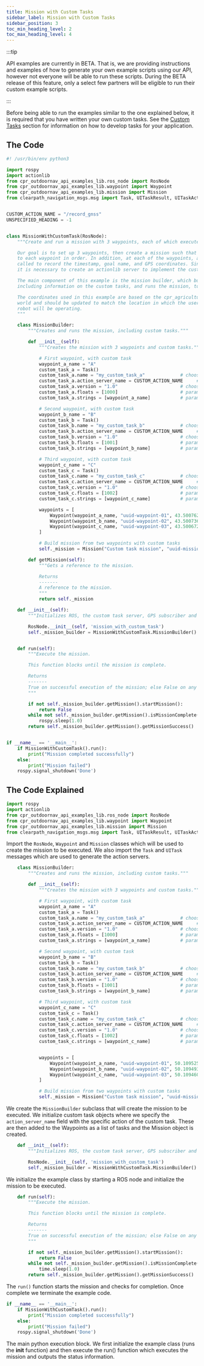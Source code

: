 ---
title: Mission with Custom Tasks
sidebar_label: Mission with Custom Tasks
sidebar_position: 3
toc_min_heading_level: 2
toc_max_heading_level: 4
---

:::tip

API examples are currently in BETA. That is, we are providing instructions and examples of how to 
generate your own example scripts using our API, however not everyone will be able to run these 
scripts. During the BETA release of this feature, only a select few partners will be eligible to 
run their custom example scripts. 

:::

Before being able to run the examples similar to the one explained below, it is required that you have written your own custom tasks. See the
[Custom Tasks](../../../features/custom_tasks) section for information on how to develop tasks for your application.

## The Code

``` python
#! /usr/bin/env python3

import rospy
import actionlib
from cpr_outdoornav_api_examples_lib.ros_node import RosNode
from cpr_outdoornav_api_examples_lib.waypoint import Waypoint
from cpr_outdoornav_api_examples_lib.mission import Mission
from clearpath_navigation_msgs.msg import Task, UITaskResult, UITaskAction


CUSTOM_ACTION_NAME = "/record_gnss"
UNSPECIFIED_HEADING = -1


class MissionWithCustomTask(RosNode):
    """Create and run a mission with 3 waypoints, each of which executes a custom task.

    Our goal is to set up 3 waypoints, then create a mission such that the robot drives
    to each waypoint in order. In addition, at each of the waypoints, a custom task will be
    called to record the timestamp, goal name, and GPS coordinates. Since this is a custom task,
    it is necessary to create an actionlib server to implement the custom task.

    The main component of this example is the mission builder, which builds up the set of goals, 
    including information on the custom tasks, and runs the mission, to execute the custom task.

    The coordinates used in this example are based on the cpr_agriculture_gazebo
    world and should be updated to match the location in which the user's
    robot will be operating.
    """

    class MissionBuilder:
        """Creates and runs the mission, including custom tasks."""

        def __init__(self):
            """Creates the mission with 3 waypoints and custom tasks."""

            # First waypoint, with custom task
            waypoint_a_name = "A"
            custom_task_a = Task()
            custom_task_a.name = "my_custom_task_a"             # choose any name here
            custom_task_a.action_server_name = CUSTOM_ACTION_NAME     # must match server name
            custom_task_a.version = "1.0"                       # choose any version
            custom_task_a.floats = [1000]                       # param: unique ID
            custom_task_a.strings = [waypoint_a_name]           # param: goal name

            # Second waypoint, with custom task
            waypoint_b_name = "B"
            custom_task_b = Task()
            custom_task_b.name = "my_custom_task_b"             # choose any name here
            custom_task_b.action_server_name = CUSTOM_ACTION_NAME     # must match server name
            custom_task_b.version = "1.0"                       # choose any version
            custom_task_b.floats = [1001]                       # param: unique ID
            custom_task_b.strings = [waypoint_b_name]           # param: goal name

            # Third waypoint, with custom task
            waypoint_c_name = "C"
            custom_task_c = Task()
            custom_task_c.name = "my_custom_task_c"             # choose any name here
            custom_task_c.action_server_name = CUSTOM_ACTION_NAME     # must match server name
            custom_task_c.version = "1.0"                       # choose any version
            custom_task_c.floats = [1002]                       # param: unique ID
            custom_task_c.strings = [waypoint_c_name]           # param: goal name

            waypoints = [
                Waypoint(waypoint_a_name, "uuid-waypoint-01", 43.50076203007681, -80.546296281104, UNSPECIFIED_HEADING),
                Waypoint(waypoint_b_name, "uuid-waypoint-02", 43.50073600330896, -80.54621215801687, UNSPECIFIED_HEADING, [custom_task_b]),
                Waypoint(waypoint_c_name, "uuid-waypoint-03", 43.50067256664828, -80.5462159469465, UNSPECIFIED_HEADING, [custom_task_c]),
            ]

            # Build mission from two waypoints with custom tasks
            self._mission = Mission("Custom task mission", "uuid-mission-1", waypoints)

        def getMission(self):
            """Gets a reference to the mission.

            Returns
            -------
            A reference to the mission.
            """
            return self._mission

    def __init__(self):
        """Initializes ROS, the custom task server, GPS subscriber and mission."""

        RosNode.__init__(self, 'mission_with_custom_task')
        self._mission_builder = MissionWithCustomTask.MissionBuilder()


    def run(self):
        """Execute the mission.

        This function blocks until the mission is complete.

        Returns
        -------
        True on successful execution of the mission; else False on any error.
        """

        if not self._mission_builder.getMission().startMission():
            return False
        while not self._mission_builder.getMission().isMissionComplete():
            rospy.sleep(1.0)
        return self._mission_builder.getMission().getMissionSuccess()


if __name__ == '__main__':
    if MissionWithCustomTask().run():
        print("Mission completed successfully")
    else:
        print("Mission failed")
    rospy.signal_shutdown('Done')
```

## The Code Explained

``` python
import rospy
import actionlib
from cpr_outdoornav_api_examples_lib.ros_node import RosNode
from cpr_outdoornav_api_examples_lib.waypoint import Waypoint
from cpr_outdoornav_api_examples_lib.mission import Mission
from clearpath_navigation_msgs.msg import Task, UITaskResult, UITaskAction
```

Import the `RosNode`, `Waypoint` and `Mission` classes which will be used to create the mission to be executed. 
We also import the `Task` and `UITask` messages which are used to generate the action servers. 

``` python
    class MissionBuilder:
        """Creates and runs the mission, including custom tasks."""

        def __init__(self):
            """Creates the mission with 3 waypoints and custom tasks."""

            # First waypoint, with custom task
            waypoint_a_name = "A"
            custom_task_a = Task()
            custom_task_a.name = "my_custom_task_a"             # choose any name here
            custom_task_a.action_server_name = CUSTOM_ACTION_NAME     # must match server name
            custom_task_a.version = "1.0"                       # choose any version
            custom_task_a.floats = [1000]                       # param: unique ID
            custom_task_a.strings = [waypoint_a_name]           # param: goal name

            # Second waypoint, with custom task
            waypoint_b_name = "B"
            custom_task_b = Task()
            custom_task_b.name = "my_custom_task_b"             # choose any name here
            custom_task_b.action_server_name = CUSTOM_ACTION_NAME     # must match server name
            custom_task_b.version = "1.0"                       # choose any version
            custom_task_b.floats = [1001]                       # param: unique ID
            custom_task_b.strings = [waypoint_b_name]           # param: goal name

            # Third waypoint, with custom task
            waypoint_c_name = "C"
            custom_task_c = Task()
            custom_task_c.name = "my_custom_task_c"             # choose any name here
            custom_task_c.action_server_name = CUSTOM_ACTION_NAME     # must match server name
            custom_task_c.version = "1.0"                       # choose any version
            custom_task_c.floats = [1002]                       # param: unique ID
            custom_task_c.strings = [waypoint_c_name]           # param: goal name


            waypoints = [
                Waypoint(waypoint_a_name, "uuid-waypoint-01", 50.1095255, -97.3192484, UNSPECIFIED_HEADING, [custom_task_a]),
                Waypoint(waypoint_b_name, "uuid-waypoint-02", 50.1094938, -97.3191085, UNSPECIFIED_HEADING, [custom_task_b]),
                Waypoint(waypoint_c_name, "uuid-waypoint-03", 50.1094600, -97.3192100, UNSPECIFIED_HEADING, [custom_task_c]),
            ]

            # Build mission from two waypoints with custom tasks
            self._mission = Mission("Custom task mission", "uuid-mission-1", waypoints)
```

We create the `MissionBuilder` subclass that will create the mission to be executed. We initialize custom task objects 
where we specify the `action_server_name` field with the specific action of the custom task. These are then added to the
Waypoints as a list of tasks and the Mission object is created.

``` python
    def __init__(self):
        """Initializes ROS, the custom task server, GPS subscriber and mission."""

        RosNode.__init__(self, 'mission_with_custom_task')
        self._mission_builder = MissionWithCustomTask.MissionBuilder()
```

We initialize the example class by starting a ROS node and initialize the mission to be executed.

``` python
    def run(self):
        """Execute the mission.

        This function blocks until the mission is complete.

        Returns
        -------
        True on successful execution of the mission; else False on any error.
        """

        if not self._mission_builder.getMission().startMission():
            return False
        while not self._mission_builder.getMission().isMissionComplete():
            time.sleep(1.0)
        return self._mission_builder.getMission().getMissionSuccess()
```

The `run()` function starts the mission and checks for completion. Once complete we terminate the example code.

``` python
if __name__ == '__main__':
    if MissionWithCustomTask().run():
        print("Mission completed successfully")
    else:
        print("Mission failed")
    rospy.signal_shutdown('Done')
```

The main python execution block. We first initialize the example class (runs the __init__ function) and then execute the run() function which
executes the mission and outputs the status information.



